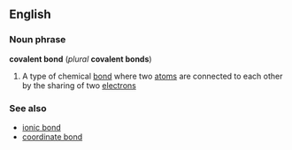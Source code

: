==English==
===Noun phrase===

'''covalent bond''' (''plural'' '''covalent bonds''')
#{{chemistry}} A type of chemical [[bond]] where two [[atom]]s are connected to each other by the sharing of two [[electron]]s

===See also===
*[[ionic bond]]
*[[coordinate bond]]